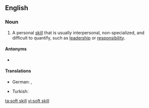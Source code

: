 ==English==

===Noun===
{{en-noun|head=[[soft]] [[skill]]}}
{{wikipedia}}

# {{lb|en|human resources}} A personal [[skill]] that is usually interpersonal, non-specialized, and difficult to quantify, such as [[leadership]] or [[responsibility]].

====Antonyms====
* {{l|en|hard skill}}

====Translations====
{{trans-top|personal skill that is usually interpersonal, non-specialized, and difficult to quantify}}
* German: {{t|de|soziale Kompetenz|f}}, {{t|de|Soft Skills|p}}
{{trans-mid}}
* Turkish: {{t|tr|yumuşak beceri}}
{{trans-bottom}}
<!--===Anagrams===
* [[softkills#English|softkills]]
Does not have a plural. -->

[[ta:soft skill]]
[[vi:soft skill]]